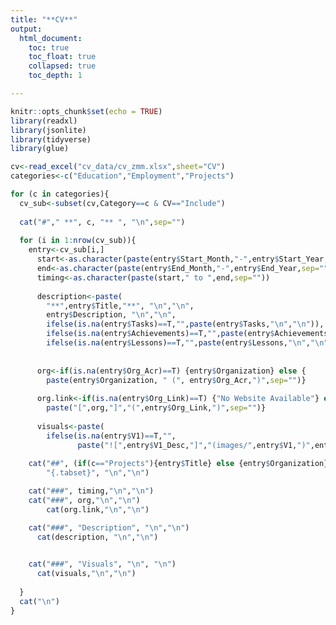 ```yaml
---
title: "**CV**"
output:
  html_document:
    toc: true
    toc_float: true
    collapsed: true
    toc_depth: 1

---
```


```r
knitr::opts_chunk$set(echo = TRUE)
library(readxl)
library(jsonlite)
library(tidyverse)
library(glue)

```


```r

cv<-read_excel("cv_data/cv_zmm.xlsx",sheet="CV")
categories<-c("Education","Employment","Projects")

for (c in categories){
  cv_sub<-subset(cv,Category==c & CV=="Include")
  
  cat("#"," **", c, "** ", "\n",sep="")
  
  for (i in 1:nrow(cv_sub)){
    entry<-cv_sub[i,]
      start<-as.character(paste(entry$Start_Month,"-",entry$Start_Year,sep=""))
      end<-as.character(paste(entry$End_Month,"-",entry$End_Year,sep=""))
      timing<-as.character(paste(start," to ",end,sep=""))
      
      description<-paste(
        "**",entry$Title,"**", "\n","\n",
        entry$Description, "\n","\n",
        ifelse(is.na(entry$Tasks)==T,"",paste(entry$Tasks,"\n","\n")),
        ifelse(is.na(entry$Achievements)==T,"",paste(entry$Achievements,"\n","\n")),
        ifelse(is.na(entry$Lessons)==T,"",paste(entry$Lessons,"\n","\n")),sep="")
        
      
      org<-if(is.na(entry$Org_Acr)==T) {entry$Organization} else {
        paste(entry$Organization, " (", entry$Org_Acr,")",sep="")}
      
      org.link<-if(is.na(entry$Org_Link)==T) {"No Website Available"} else {
        paste("[",org,"]","(",entry$Org_Link,")",sep="")}
      
      visuals<-paste(
        ifelse(is.na(entry$V1)==T,"",
               paste("![",entry$V1_Desc,"]","(images/",entry$V1,")",entry$V1_Type,sep="")),sep="")
    
    cat("##", (if(c=="Projects"){entry$Title} else {entry$Organization}), 
        "{.tabset}", "\n","\n")

    cat("###", timing,"\n","\n")
    cat("###", org,"\n","\n")
        cat(org.link,"\n","\n")

    cat("###", "Description", "\n","\n")
      cat(description, "\n","\n")
      

    cat("###", "Visuals", "\n", "\n")
      cat(visuals,"\n","\n")
      
  }
  cat("\n")
}

```

